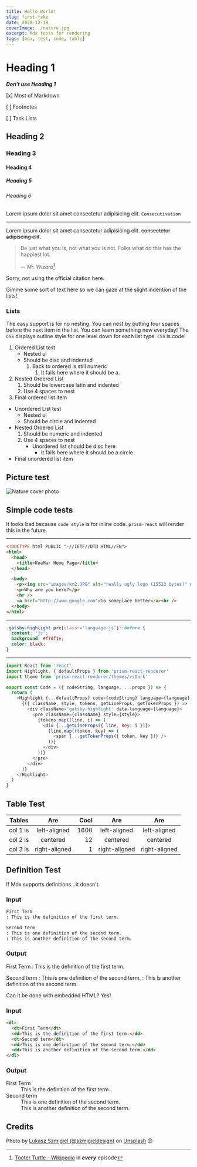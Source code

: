 ```yaml
---
title: Hello World!
slug: first-fake
date: 2020-12-19
coverImage: ./nature.jpg
excerpt: Mdx tests for rendering
tags: [mdx, test, code, table]
---
```


# Heading 1

**_Don't use Heading 1_**

[x] Most of Markdown

[ ] Footnotes

[ ] Task Lists

## Heading 2

### Heading 3

#### Heading 4

##### Heading 5

###### Heading 6

Lorem ipsum dolor sit amet consectetur adipisicing elit. `Consecutivation`

---

Lorem ipsum dolor sit amet consectetur adipisicing elit. ~~consectetur adipiscing elit~~.

> Be just what you is, not what you is not. Folks what do this has the happiest lot.
>
> -- <cite>Mr. Wizard</cite>[^1].

Sorry, not using the official citation here.

[^1]: [Tooter Turtle - Wikipedia](https://en.wikipedia.org/wiki/Tooter_Turtle) in **_every_** episode

Gimme some sort of text here so we can gaze at the slight indention of the lists!

### Lists

The easy support is for no nesting. You can nest by putting four spaces before the next item in the list. You can learn something new everyday! The `CSS` displays outline style for one level down for each list type. `CSS` is code!

1. Ordered List test
   - Nested ul
   - Should be disc and indented
     1. Back to ordered is still numeric
        1. It fails here where it should be a.
2. Nested Ordered List
   1. Should be lowercase latin and indented
   2. Use 4 spaces to nest
3. Final ordered list item

- Unordered List test
  - Nested ul
  - Should be circle and indented
- Nested Ordered List
  1. Should be numeric and indented
  2. Use 4 spaces to nest
     - Unordered list should be disc here
       - It fails here where it should be a circle
- Final unordered list item

## Picture test

![Nature cover photo](./nature.jpg)

## Simple code tests

It looks bad because `code style` is for inline code. `prism-react` will render this in the future.

---

```html
<!DOCTYPE html PUBLIC "-//IETF//DTD HTML//EN">
<html>
  <head>
    <title>KoaMar Home Page</title>
  </head>

  <body>
    <p><img src="images/km2.JPG" alt="really ugly logo (15523 bytes)" width="269" height="59" /></p>
    <p>Why are you here?</p>
    <hr />
    <a href="http://www.google.com">Go someplace better</a><br />
  </body>
</html>
```

---

```css
.gatsby-highlight pre[class~='language-js']::before {
  content: 'js';
  background: #f7df1e;
  color: black;
}
```

---

```js
import React from 'react'
import Highlight, { defaultProps } from 'prism-react-renderer'
import theme from 'prism-react-renderer/themes/vsDark'

export const Code = ({ codeString, language, ...props }) => {
  return (
    <Highlight {...defaultProps} code={codeString} language={language} theme={theme}>
      {({ className, style, tokens, getLineProps, getTokenProps }) => (
        <div className='gatsby-highlight' data-language={language}>
          <pre className={className} style={style}>
            {tokens.map((line, i) => (
              <div {...getLineProps({ line, key: i })}>
                {line.map((token, key) => (
                  <span {...getTokenProps({ token, key })} />
                ))}
              </div>
            ))}
          </pre>
        </div>
      )}
    </Highlight>
  )
}
```

## Table Test

| Tables   |      Are      | Cool |      Are      |      Are      |
| -------- | :-----------: | ---: | :-----------: | :-----------: |
| col 1 is | left-aligned  | 1600 | left-aligned  | left-aligned  |
| col 2 is |   centered    |   12 |   centered    |   centered    |
| col 3 is | right-aligned |    1 | right-aligned | right-aligned |

## Definition Test

If Mdx supports definitions...It doesn't.

### Input

```md
First Term
: This is the definition of the first term.

Second term
: This is one definition of the second term.
: This is another definition of the second term.
```

### Output

First Term
: This is the definition of the first term.

Second term
: This is one definition of the second term.
: This is another definition of the second term.

Can it be done with embedded HTML? Yes!

### Input

```html
<dl>
  <dt>First Term</dt>
  <dd>This is the definition of the first term.</dd>
  <dt>Second term</dt>
  <dd>This is one definition of the second term.</dd>
  <dd>This is another definition of the second term.</dd>
</dl>
```

### Output

<dl>
  <dt>First Term</dt>
  <dd>This is the definition of the first term.</dd>
  <dt>Second term</dt>
  <dd>This is one definition of the second term.</dd>
  <dd>This is another definition of the second term.</dd>
</dl>

## Credits

Photo by [Lukasz Szmigiel (@szmigieldesign)](https://unsplash.com/@szmigieldesign?utm_source=unsplash&utm_medium=referral&utm_content=creditCopyText)
on [Unsplash](https://unsplash.com/s/photos/nature?utm_source=unsplash&utm_medium=referral&utm_content=creditCopyText") 😊
